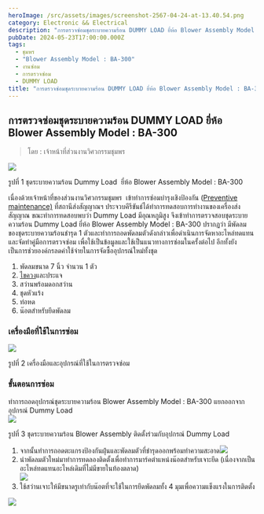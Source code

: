 ```yaml
---
heroImage: /src/assets/images/screenshot-2567-04-24-at-13.40.54.png
category: Electronic && Electrical
description: "การตรวจซ่อมชุดระบายความร้อน DUMMY LOAD ยี่ห้อ Blower Assembly Model : BA-300"
pubDate: 2024-05-23T17:00:00.000Z
tags:
  - ชุมพร
  - "Blower Assembly Model : BA-300"
  - งานซ่อม
  - การตรวจซ่อม
  - DUMMY LOAD
title: "การตรวจซ่อมชุดระบายความร้อน DUMMY LOAD ยี่ห้อ Blower Assembly Model : BA-300"
---
```


## การตรวจซ่อมชุดระบายความร้อน DUMMY LOAD ยี่ห้อ Blower Assembly Model : BA-300

> โดย : เจ้าหน้าที่ส่วนงานวิศวกรรมชุมพร

![](https://raw.githubusercontent.com/Jaylaelike/blog-template/main/src/assets/images/screenshot-2567-04-24-at-13.31.15.png)

รูปที่ 1 ชุดระบายความร้อน Dummy Load  ยี่ห้อ Blower Assembly Model : BA-300

เนื่องด้วยเจ้าหน้าที่ของส่วนงานวิศวกรรมชุมพร  เข้าทำการซ่อมบำรุงเชิงป้องกัน ([Preventive maintenance)](https://dictionary.sanook.com/search/dict-computer/preventive-maintenance) ที่สถานีส่งสัญญาณฯ ประจวบคีรีขันธ์ได้ทำการทดสอบการทำงานของเครื่องส่งสัญญาณ ขณะทำการทดสอบพบว่า Dummy Load มีอุณหภูมิสูง จึงเข้าทำการตรวจสอบชุดระบายความร้อน Dummy Load ยี่ห้อ Blower Assembly Model : BA-300 ปรากฏว่า มีพัดลมของชุดระบายความร้อนชำรุด 1 ตัวและทำการถอดพัดลมตัวดังกล่าวเพื่อดำเนินการจัดหาอะไหล่ทดแทนและจัดทำคู่มือการตรวจซ่อม เพื่อใช้เป็นข้อมูลและใช้เป็นแนวทางการซ่อมในครั้งต่อไป อีกทั้งยังเป็นการช่วยองค์กรลดค่าใช้จ่ายในการจัดซื้ออุปกรณ์ใหม่ทั้งชุด

1. พัดลมขนาด 7 นิ้ว จำนวน 1 ตัว
2. [ไขควง](https://www.lazada.co.th/tag/%E0%B9%80%E0%B8%81%E0%B8%88%E0%B8%A7%E0%B8%B1%E0%B8%94%E0%B9%81%E0%B8%A3%E0%B8%87%E0%B8%94%E0%B8%B1%E0%B8%99%E0%B8%99%E0%B9%89%E0%B8%B3%E0%B8%A2%E0%B8%B2%E0%B9%81%E0%B8%AD%E0%B8%A3%E0%B9%8C/)และประแจ
3. สว่านพร้อมดอกสว่าน
4. ชุดหัวแร้ง
5. ท่อหด
6. น๊อตสำหรับยึดพัดลม

### เครื่องมือที่ใช้ในการซ่อม

![](https://raw.githubusercontent.com/Jaylaelike/blog-template/main/src/assets/images/screenshot-2567-04-24-at-13.39.28.png)

รูปที่ 2 เครื่องมือและอุปกรณ์ที่ใช้ในการตรวจซ่อม

### ขั้นตอนการซ่อม

ทำการถอดอุปกรณ์ชุดระบายความร้อน Blower Assembly Model : BA-300 แยกออกจากอุปกรณ์ Dummy Load \
![](https://raw.githubusercontent.com/Jaylaelike/blog-template/main/src/assets/images/screenshot-2567-04-24-at-13.40.54.png)

รูปที่ 3 ชุดระบายความร้อน Blower Assembly ติดตั้งร่วมกับอุปกรณ์ Dummy Load

1. จากนั้นทำการถอดตะแกรงป้องกันฝุ่นและพัดลมตัวที่ชำรุดออกพร้อมทำความสะอาด![](https://raw.githubusercontent.com/Jaylaelike/blog-template/main/src/assets/images/screenshot-2567-04-24-at-13.41.10.png)
2. นำพัดลมตัวใหม่มาทำการทดลองติดตั้งเพื่อทำการมาร์คตำแหน่งน๊อตสำหรับเจาะยึด (เนื่องจากเป็นอะไหล่ทดแทนอะไหล่เดิมที่ไม่มีขายในท้องตลาด)\
   ![](https://raw.githubusercontent.com/Jaylaelike/blog-template/main/src/assets/images/screenshot-2567-04-24-at-13.48.36.png)
3. ใช้สว่านเจาะให้มีขนาดรูเท่ากับน๊อตที่จะใช้ในการยึดพัดลมทั้ง 4 มุมเพื่อความแข็งแรงในการติดตั้ง

![](https://raw.githubusercontent.com/Jaylaelike/blog-template/main/src/assets/images/screenshot-2567-04-24-at-13.52.28.png)
